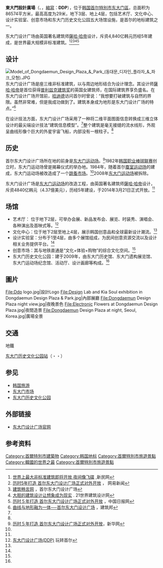 {{Infobox building
| name                = 東大門設計廣場
| native_name         = 동대문 디자인플라자
| native_name_lang    = 韩国语
| image               = Dongdaemun_Design_Plaza_at_night,_Seoul,_Korea.jpg
| image_size          = 300px
| caption             = 東大門設計廣場
| location            = {{KOR}}[[首尔特別市|首尔特別市]][[东大门區|东大门區]]
| iso_region          = 
| coordinates_display = 
| coordinates_format  = 
| latitude            = 
| longitude           = 
| latd                = 
| latm                = 
| lats                = 
| latNS               = 
| longd               = 
| longm               = 
| longs               = 
| longEW              = 
| coordinates         = 
| groundbreaking_date = 
| start_date          = 2009年4月
| completion_date     = 
| opened_date         = 
| inauguration_date   = 2014年3月21日
| renovation_date     = 
| demolition_date     = 
| destruction_date    = 
| height              = 
| architectural       = 
| tip                 = 
| antenna_spire       = 
| roof                = 
| top_floor           = 
| observatory         = 
| other_dimensions    = 
| floor_count         = 
| floor_area          = 88,574 平米<ref name="中国建筑报道网">[http://www.archreport.com.cn/show-6-3784-1.html 东大门设计广场(Dongdaemun Design Plaza)]{{dead link|date=2018年5月 |bot=InternetArchiveBot |fix-attempted=yes }}，中国建筑报道网</ref>
| seating_type        = 
| seating_capacity    = 
| elevator_count      = 
| main_contractor     = 
| architect           = [[薩哈·哈帝|薩哈·哈帝]]
| architecture_firm   = [[扎哈·哈迪德建筑事务所|扎哈·哈迪德建筑事务所]]<ref name="中国建筑报道网" />
| structural_engineer = 
| services_engineer   = 
| civil_engineer      = 
| other_designers     =  
| quantity_surveyor   = 
| awards              = 
| designations        = 
| ren_architect       = 
| ren_firm            = 
| ren_str_engineer    = 
| ren_serv_engineer   = 
| ren_civ_engineer    = 
| ren_oth_designers   = 
| ren_qty_surveyor    = 
| ren_awards          =
| parking             =
| url                 = 
| embedded            = 
| references          = 
}}

{{Infobox Korean name
|title=東大門設計廣場 
|img=
|hangul=동대문 디자인플라자
|hanja=東大門디자인플라자
|rr=Dongdaemun Dijainpeullaja
|mr=Tongdaemun Tijainp'ŭllaja
}}

'''東大門設計廣場'''（{{lang-ko|동대문 디자인플라자}}、{{lang-en|'''D'''ongdaemun '''D'''esign '''P'''laza}}，[[縮寫|縮寫]]：'''DDP'''），位于[[韩国|韩国]][[首尔特別市|首尔特別市]][[东大门區|东大门區]]，总面积为86574平方米，最高高度为29米，地下3层、地上4层，包括艺术厅、文化中心、设计实验室、创意市场和东大门历史文化公园五大场馆设施，是首尔的地标建筑之一。

东大门设计广场由英国著名建筑师[[薩哈·哈帝|薩哈·哈帝]]设计，斥资4,840亿韩元历经5年建成，是世界最大规模非标准建筑。<ref>[http://news.xinmin.cn/shehui/2014/03/05/23686859.html 世界上最大非标准建筑即将开放 夜间像飞碟] {{Wayback|url=http://news.xinmin.cn/shehui/2014/03/05/23686859.html |date=20150402131434 }},新民网</ref><ref name="网易新闻">[http://news.163.com/14/0322/20/9NVGLK9500014JB5_all.html 历时5年打造 首尔东大门设计广场正式对外开放] {{Wayback|url=http://news.163.com/14/0322/20/9NVGLK9500014JB5_all.html |date=20150402132306 }}， 网易新闻</ref><ref name="建筑畅言网">[http://www.archcy.com/focus/daily_focus/ufo/cc26305f7faa5c19 建筑畅言网] {{Wayback|url=http://www.archcy.com/focus/daily_focus/ufo/cc26305f7faa5c19 |date=20150330155750 }}，首尔东大门设计广场</ref><ref>[http://www.21cad.cn/news/201407/23503.html 大胆的建筑设计让想象成为现实] {{Webarchive|url=https://archive.is/20140831125836/http://www.21cad.cn/news/201407/23503.html |date=2014-08-31 }}. 21世界建筑设计网</ref><ref>[http://www.chinadaily.com.cn/hqgj/jryw/2014-03-22/content_11453210.html 历时５年打造 首尔东大门设计广场正式对外开放] {{Wayback|url=http://www.chinadaily.com.cn/hqgj/jryw/2014-03-22/content_11453210.html |date=20150402100005 }}，中国日报网</ref>

==设计==
[[File:Model_of_Dongdaemun_Design_Plaza_&_Park_(동대문_디자인_플라자_&_파크_모형).JPG|thumb]]
东大门设计广场是座三维非标准建筑，以与周边地形结合为设计理念。其设计师[[薩哈·哈帝|薩哈·哈帝]]是首位获得[[普利兹克建筑奖|普利兹克建筑奖]]的英国女建筑师，在国际建筑界享负盛名。在东大门设计广场开馆前，[[薩哈·哈帝|哈迪德]]访问首尔时曾说：“我想要打破建筑与自然的界限。虽然非常难，但是我成功做到了。建筑本身成为地形是东大门设计广场的特点。”<ref name="建筑邦">[http://www.architbang.com/project/view/p/5586 曲线与地形融为一体──首尔东大门设计广场] {{Wayback|url=http://www.architbang.com/project/view/p/5586 |date=20160304133739 }}，建筑邦</ref>

在设计技法方面，东大门设计广场采用了一种将二维平面图面信息转换成三维立体设计的最尖端设计技法“建筑信息模型”。<ref name="建筑邦" />整个建筑是毫无接缝的流水线形，外观呈曲线形像个巨大的外星宇宙飞船，内部没有一根柱子。<ref name="建筑畅言网"/>

==历史==
首尔东大门设计广场所在地的前身是[[东大门运动场|东大门运动场]]。<ref name="新华网">[http://news.xinhuanet.com/world/2014-03/22/c_119896109_2.htm 历时５年打造 首尔东大门设计广场正式对外开放]，新华网</ref>1982年[[KBO聯賽|韩国职业棒球联赛]]创立时，东大门运动场曾是揭幕仪式的举办地。1984年，随着首尔[[蚕室运动场|蚕室运动场]]的建成，东大门运动场被改造成了一个[[跳蚤市场|跳蚤市场]]。<ref name="新华网" />2008年[[东大门运动场|东大门运动场]]被拆除。

东大门设计广场是[[东大门运动场|东大门运动场]]的改造工程，由英国著名建筑师[[薩哈·哈帝|薩哈·哈帝]]设计，斥资4840亿韩元（4.37億美元），历经5年建设，于2014年3月21日正式开放。<ref name="网易新闻" />

==场馆==
*艺术厅： 位于地下2层，可举办会展、新品发布会、展览、时装秀、演唱会、各种演出及首映式等。<ref name="玩转首尔">[http://www.visitseoul.net/ck/article/article.do?_method=view&art_id=69405&lang=ck&m=0004003002005&p=03 东大门设计广场(DDP)] {{Wayback|url=http://www.visitseoul.net/ck/article/article.do?_method=view&art_id=69405&lang=ck&m=0004003002005&p=03 |date=20160305080515 }} 玩转首尔</ref>
*文化中心：位于地下2层至地上4层，展示韩国创意品和全球最新设计潮流。<ref name="玩转首尔" />
*设计实验室：分布于1至4层，由多个展馆组成，为民间创意资源交流以及设计相关业务提供平台。<ref name="玩转首尔" />
*创意市场：其与地铁直通是“文化+体验+购物”的综合文化空间。<ref name="玩转首尔" />
*东大门历史文化公园：建于2009年，由东大门历史馆、东大门遗构展览馆、东大门运动场纪念馆、活动厅、设计画廊等构成。<ref name="玩转首尔" />

== 圖片 ==
<gallery>
File:Ddp logo.jpg|設計Logo
File:Design Lab and Kia Soul exhibition in Dongdaemun Design Plaza & Park.jpg|內部展廳
File:Dongdaemun Design Plaza night view.jpg|夜晚景色
File:Electronic Flowers at Dongdaemun Design Plaza.jpg|夜間造景
File:Dongdaemun Design Plaza at night, Seoul, Korea.jpg|廣場全景
</gallery>

== 交通 ==
;地鐵
[[东大门历史文化公园站|东大门历史文化公园站]]（{{韓國都市鐵道|SM2}}・{{韓國都市鐵道|SM4}}・{{韓國都市鐵道|SM5}}）

==参见==
*[[韩国旅游|韩国旅游]]
*[[东大门市场|东大门市场]]
*[[东大门历史文化公园|东大门历史文化公园]]

==外部链接==
*[https://archive.is/20140330030129/http://www.ddp.or.kr/MA010001/getInitPage.do 东大门设计广场官网]

==参考资料==
{{Reflist}}

{{commonscat|Dongdaemun Design Plaza}}

[[Category:首爾特別市建築物|Category:首爾特別市建築物]]
[[Category:韩国地标|Category:韩国地标]]
[[Category:首爾特別市旅遊景點|Category:首爾特別市旅遊景點]]
[[Category:韓國的世界之最|Category:韓國的世界之最]]
[[Category:首爾特別市旅遊景點|Category:首爾特別市旅遊景點]]